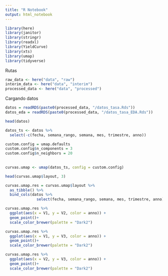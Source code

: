 ```yaml
---
title: "R Notebook"
output: html_notebook
---
```



```r
library(here)
library(janitor)
library(stringr)
library(readxl)
library(YieldCurve)
library(xts)
library(umap)
library(tidyverse)
```

Rutas

```r

raw_data <- here("data", "raw")
interim_data <- here("data", "interim")
processed_data <- here("data", "processed")

```

Cargando datos

```r

datos = readRDS(paste0(processed_data, "/datos_tasa.Rds"))
datos_eda = readRDS(paste0(processed_data, "/datos_tasa_EDA.Rds"))

head(datos)
```


```r
datos_ts <- datos %>% 
  select(-c(fecha, semana_rango, semana, mes, trimestre, anno))

```

```r
custom.config = umap.defaults
custom.config$n_components = 3
custom.config$n_neighbors = 20
  
  
curvas.umap <- umap(datos_ts, config = custom.config)

head(curvas.umap$layout, 3)
```

```r

curvas.umap.res = curvas.umap$layout %>% 
  as_tibble() %>% 
  bind_cols(datos %>% 
              select(fecha, semana_rango, semana, mes, trimestre, anno))

curvas.umap.res %>% 
  ggplot(aes(x = V1, y = V2, color = anno)) +
  geom_point()+
  scale_color_brewer(palette = "Dark2")

curvas.umap.res %>% 
  ggplot(aes(x = V1, y = V3, color = anno)) +
  geom_point()+
  scale_color_brewer(palette = "Dark2")

curvas.umap.res %>% 
  ggplot(aes(x = V2, y = V3, color = anno)) +
  geom_point()+
  scale_color_brewer(palette = "Dark2")

```


